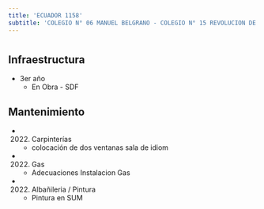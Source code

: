 ```yaml
---
title: 'ECUADOR 1158'
subtitle: 'COLEGIO N° 06 MANUEL BELGRANO - COLEGIO N° 15 REVOLUCION DE MAYO'
---
```


#
## Infraestructura

* 3er año 
    + En Obra - SDF 


## Mantenimiento

*  (2022) Carpinterías 
    + colocación de dos ventanas sala de idiom

*  (2022) Gas 
    + Adecuaciones Instalacion Gas

*  (2022) Albañileria / Pintura 
    + Pintura en SUM








